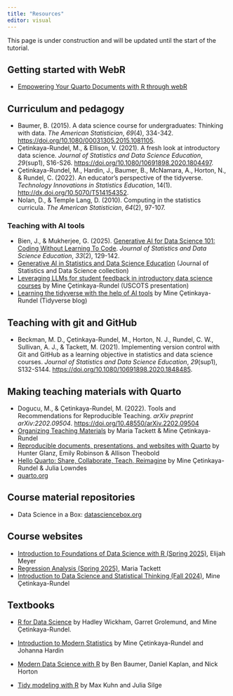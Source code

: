 ```yaml
---
title: "Resources"
editor: visual
---
```


::: callout-caution
This page is under construction and will be updated until the start of the tutorial.
:::

## Getting started with WebR

-   [Empowering Your Quarto Documents with R through webR](https://quarto-webr.thecoatlessprofessor.com/qwebr-internal-cell.html)

## Curriculum and pedagogy

-   Baumer, B. (2015). A data science course for undergraduates: Thinking with data. *The American Statistician*, *69*(4), 334-342. <https://doi.org/10.1080/00031305.2015.1081105>.
-   Çetinkaya-Rundel, M., & Ellison, V. (2021). A fresh look at introductory data science. *Journal of Statistics and Data Science Education*, *29*(sup1), S16-S26. <https://doi.org/10.1080/10691898.2020.1804497>.
-   Çetinkaya-Rundel, M., Hardin, J., Baumer, B., McNamara, A., Horton, N., & Rundel, C. (2022). An educator's perspective of the tidyverse. *Technology Innovations in Statistics Education*, 14(1). <http://dx.doi.org/10.5070/T514154352>.
-   Nolan, D., & Temple Lang, D. (2010). Computing in the statistics curricula. *The American Statistician*, *64*(2), 97-107.

### Teaching with AI tools 

-   Bien, J., & Mukherjee, G. (2025). [Generative AI for Data Science 101: Coding Without Learning To Code](https://www.tandfonline.com/doi/full/10.1080/26939169.2024.2432397?src=exp-mr). *Journal of Statistics and Data Science Education*, *33*(2), 129-142.
-   [Generative AI in Statistics and Data Science Education](https://www.tandfonline.com/journals/ujse21/collections/generative-ai) (Journal of Statistics and Data Science collection)
-   [Leveraging LLMs for student feedback in introductory data science courses](https://mine-cetinkaya-rundel.github.io/help-from-ai-uscots25/) by Mine Çetinkaya-Rundel (USCOTS presentation)
-   [Learning the tidyverse with the help of AI tools](https://www.tidyverse.org/blog/2025/04/learn-tidyverse-ai/) by Mine Çetinkaya-Rundel (Tidyverse blog)

## Teaching with git and GitHub

-   Beckman, M. D., Çetinkaya-Rundel, M., Horton, N. J., Rundel, C. W., Sullivan, A. J., & Tackett, M. (2021). Implementing version control with Git and GitHub as a learning objective in statistics and data science courses. *Journal of Statistics and Data Science Education*, *29*(sup1), S132-S144. <https://doi.org/10.1080/10691898.2020.1848485>.

## Making teaching materials with Quarto

-   Dogucu, M., & Çetinkaya-Rundel, M. (2022). Tools and Recommendations for Reproducible Teaching. *arXiv preprint arXiv:2202.09504*. <https://doi.org/10.48550/arXiv.2202.09504>
-   [Organizing Teaching Materials](https://rstudio-conf-2022.github.io/teach-ds/modules/d2-08-organizing.html) by Maria Tackett & Mine Çetinkaya-Rundel
-   [Reproducible documents, presentations, and websites with Quarto](https://atheobold.github.io/uscots-quarto/) by Hunter Glanz, Emily Robinson & Allison Theobold
-   [Hello Quarto: Share, Collaborate, Teach, Reimagine](https://www.youtube.com/watch?v=p7Hxu4coDl8) by Mine Çetinkaya-Rundel & Julia Lowndes
-   [quarto.org](https://quarto.org)

## Course material repositories

-   Data Science in a Box: [datasciencebox.org](https://datasciencebox.org/)

## Course websites

-   [Introduction to Foundations of Data Science with R (Spring 2025)](https://st295.github.io/st295-sp25/), Elijah Meyer
-   [Regression Analysis (Spring 2025)](https://sta210-sp25.netlify.app/), Maria Tackett
-   [Introduction to Data Science and Statistical Thinking (Fall 2024)](https://sta199-f24.github.io/), Mine Çetinkaya-Rundel

## Textbooks

-   [R for Data Science](https://r4ds.hadley.nz/) by Hadley Wickham, Garret Grolemund, and Mine Çetinkaya-Rundel.

-   [Introduction to Modern Statistics](https://openintro-ims.netlify.app/) by Mine Çetinkaya-Rundel and Johanna Hardin

-   [Modern Data Science with R](https://mdsr-book.github.io/) by Ben Baumer, Daniel Kaplan, and Nick Horton

-   [Tidy modeling with R](https://www.tmwr.org/) by Max Kuhn and Julia Silge
